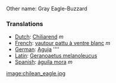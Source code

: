 Other name: Gray Eagle-Buzzard

===Translations===
*[[Dutch]]: [[Chiliarend]] ''m''
*[[French]]: [[vautour pattu à ventre blanc]] ''m''
*[[German]]: [[Aguja]] ''''
*[[Latin]]: [[Geranoaetus melanoleucus]]
*[[Spanish]]: [[águila mora]] ''m''

[[image:chilean_eagle.jpg]]
